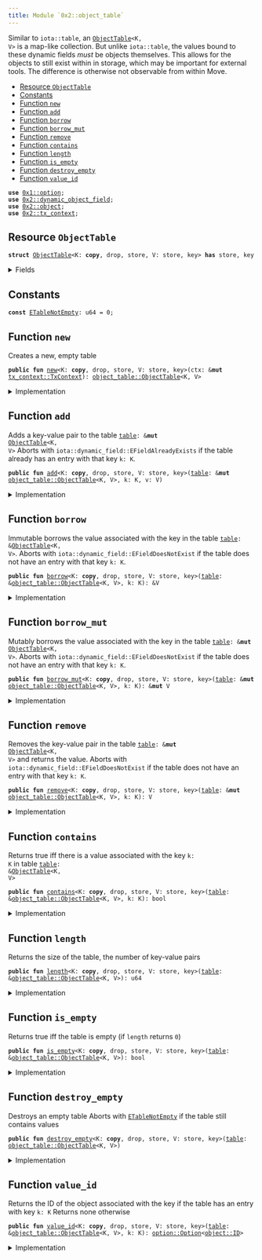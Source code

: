 ```yaml
---
title: Module `0x2::object_table`
---
```


Similar to <code>iota::table</code>, an <code><a href="object_table.md#0x2_object_table_ObjectTable">ObjectTable</a>&lt;K, V&gt;</code> is a map-like collection. But unlike
<code>iota::table</code>, the values bound to these dynamic fields _must_ be objects themselves. This allows
for the objects to still exist within in storage, which may be important for external tools.
The difference is otherwise not observable from within Move.


-  [Resource `ObjectTable`](#0x2_object_table_ObjectTable)
-  [Constants](#@Constants_0)
-  [Function `new`](#0x2_object_table_new)
-  [Function `add`](#0x2_object_table_add)
-  [Function `borrow`](#0x2_object_table_borrow)
-  [Function `borrow_mut`](#0x2_object_table_borrow_mut)
-  [Function `remove`](#0x2_object_table_remove)
-  [Function `contains`](#0x2_object_table_contains)
-  [Function `length`](#0x2_object_table_length)
-  [Function `is_empty`](#0x2_object_table_is_empty)
-  [Function `destroy_empty`](#0x2_object_table_destroy_empty)
-  [Function `value_id`](#0x2_object_table_value_id)


<pre><code><b>use</b> <a href="../move-stdlib/option.md#0x1_option">0x1::option</a>;
<b>use</b> <a href="dynamic_object_field.md#0x2_dynamic_object_field">0x2::dynamic_object_field</a>;
<b>use</b> <a href="object.md#0x2_object">0x2::object</a>;
<b>use</b> <a href="tx_context.md#0x2_tx_context">0x2::tx_context</a>;
</code></pre>



<Link id="0x2_object_table_ObjectTable"></Link>

## Resource `ObjectTable`



<pre><code><b>struct</b> <a href="object_table.md#0x2_object_table_ObjectTable">ObjectTable</a>&lt;K: <b>copy</b>, drop, store, V: store, key&gt; <b>has</b> store, key
</code></pre>



<details>
<summary>Fields</summary>


<dl>
<dt>
<code>id: <a href="object.md#0x2_object_UID">object::UID</a></code>
</dt>
<dd>
 the ID of this table
</dd>
<dt>
<code>size: u64</code>
</dt>
<dd>
 the number of key-value pairs in the table
</dd>
</dl>


</details>

<Link id="@Constants_0"></Link>

## Constants


<Link id="0x2_object_table_ETableNotEmpty"></Link>



<pre><code><b>const</b> <a href="object_table.md#0x2_object_table_ETableNotEmpty">ETableNotEmpty</a>: u64 = 0;
</code></pre>



<Link id="0x2_object_table_new"></Link>

## Function `new`

Creates a new, empty table


<pre><code><b>public</b> <b>fun</b> <a href="object_table.md#0x2_object_table_new">new</a>&lt;K: <b>copy</b>, drop, store, V: store, key&gt;(ctx: &<b>mut</b> <a href="tx_context.md#0x2_tx_context_TxContext">tx_context::TxContext</a>): <a href="object_table.md#0x2_object_table_ObjectTable">object_table::ObjectTable</a>&lt;K, V&gt;
</code></pre>



<details>
<summary>Implementation</summary>


<pre><code><b>public</b> <b>fun</b> <a href="object_table.md#0x2_object_table_new">new</a>&lt;K: <b>copy</b> + drop + store, V: key + store&gt;(ctx: &<b>mut</b> TxContext): <a href="object_table.md#0x2_object_table_ObjectTable">ObjectTable</a>&lt;K, V&gt; {
    <a href="object_table.md#0x2_object_table_ObjectTable">ObjectTable</a> {
        id: <a href="object.md#0x2_object_new">object::new</a>(ctx),
        size: 0,
    }
}
</code></pre>



</details>

<Link id="0x2_object_table_add"></Link>

## Function `add`

Adds a key-value pair to the table <code><a href="table.md#0x2_table">table</a>: &<b>mut</b> <a href="object_table.md#0x2_object_table_ObjectTable">ObjectTable</a>&lt;K, V&gt;</code>
Aborts with <code>iota::dynamic_field::EFieldAlreadyExists</code> if the table already has an entry with
that key <code>k: K</code>.


<pre><code><b>public</b> <b>fun</b> <a href="object_table.md#0x2_object_table_add">add</a>&lt;K: <b>copy</b>, drop, store, V: store, key&gt;(<a href="table.md#0x2_table">table</a>: &<b>mut</b> <a href="object_table.md#0x2_object_table_ObjectTable">object_table::ObjectTable</a>&lt;K, V&gt;, k: K, v: V)
</code></pre>



<details>
<summary>Implementation</summary>


<pre><code><b>public</b> <b>fun</b> <a href="object_table.md#0x2_object_table_add">add</a>&lt;K: <b>copy</b> + drop + store, V: key + store&gt;(<a href="table.md#0x2_table">table</a>: &<b>mut</b> <a href="object_table.md#0x2_object_table_ObjectTable">ObjectTable</a>&lt;K, V&gt;, k: K, v: V) {
    ofield::add(&<b>mut</b> <a href="table.md#0x2_table">table</a>.id, k, v);
    <a href="table.md#0x2_table">table</a>.size = <a href="table.md#0x2_table">table</a>.size + 1;
}
</code></pre>



</details>

<Link id="0x2_object_table_borrow"></Link>

## Function `borrow`

Immutable borrows the value associated with the key in the table <code><a href="table.md#0x2_table">table</a>: &<a href="object_table.md#0x2_object_table_ObjectTable">ObjectTable</a>&lt;K, V&gt;</code>.
Aborts with <code>iota::dynamic_field::EFieldDoesNotExist</code> if the table does not have an entry with
that key <code>k: K</code>.


<pre><code><b>public</b> <b>fun</b> <a href="borrow.md#0x2_borrow">borrow</a>&lt;K: <b>copy</b>, drop, store, V: store, key&gt;(<a href="table.md#0x2_table">table</a>: &<a href="object_table.md#0x2_object_table_ObjectTable">object_table::ObjectTable</a>&lt;K, V&gt;, k: K): &V
</code></pre>



<details>
<summary>Implementation</summary>


<pre><code><b>public</b> <b>fun</b> <a href="borrow.md#0x2_borrow">borrow</a>&lt;K: <b>copy</b> + drop + store, V: key + store&gt;(<a href="table.md#0x2_table">table</a>: &<a href="object_table.md#0x2_object_table_ObjectTable">ObjectTable</a>&lt;K, V&gt;, k: K): &V {
    ofield::borrow(&<a href="table.md#0x2_table">table</a>.id, k)
}
</code></pre>



</details>

<Link id="0x2_object_table_borrow_mut"></Link>

## Function `borrow_mut`

Mutably borrows the value associated with the key in the table <code><a href="table.md#0x2_table">table</a>: &<b>mut</b> <a href="object_table.md#0x2_object_table_ObjectTable">ObjectTable</a>&lt;K, V&gt;</code>.
Aborts with <code>iota::dynamic_field::EFieldDoesNotExist</code> if the table does not have an entry with
that key <code>k: K</code>.


<pre><code><b>public</b> <b>fun</b> <a href="object_table.md#0x2_object_table_borrow_mut">borrow_mut</a>&lt;K: <b>copy</b>, drop, store, V: store, key&gt;(<a href="table.md#0x2_table">table</a>: &<b>mut</b> <a href="object_table.md#0x2_object_table_ObjectTable">object_table::ObjectTable</a>&lt;K, V&gt;, k: K): &<b>mut</b> V
</code></pre>



<details>
<summary>Implementation</summary>


<pre><code><b>public</b> <b>fun</b> <a href="object_table.md#0x2_object_table_borrow_mut">borrow_mut</a>&lt;K: <b>copy</b> + drop + store, V: key + store&gt;(
    <a href="table.md#0x2_table">table</a>: &<b>mut</b> <a href="object_table.md#0x2_object_table_ObjectTable">ObjectTable</a>&lt;K, V&gt;,
    k: K,
): &<b>mut</b> V {
    ofield::borrow_mut(&<b>mut</b> <a href="table.md#0x2_table">table</a>.id, k)
}
</code></pre>



</details>

<Link id="0x2_object_table_remove"></Link>

## Function `remove`

Removes the key-value pair in the table <code><a href="table.md#0x2_table">table</a>: &<b>mut</b> <a href="object_table.md#0x2_object_table_ObjectTable">ObjectTable</a>&lt;K, V&gt;</code> and returns the value.
Aborts with <code>iota::dynamic_field::EFieldDoesNotExist</code> if the table does not have an entry with
that key <code>k: K</code>.


<pre><code><b>public</b> <b>fun</b> <a href="object_table.md#0x2_object_table_remove">remove</a>&lt;K: <b>copy</b>, drop, store, V: store, key&gt;(<a href="table.md#0x2_table">table</a>: &<b>mut</b> <a href="object_table.md#0x2_object_table_ObjectTable">object_table::ObjectTable</a>&lt;K, V&gt;, k: K): V
</code></pre>



<details>
<summary>Implementation</summary>


<pre><code><b>public</b> <b>fun</b> <a href="object_table.md#0x2_object_table_remove">remove</a>&lt;K: <b>copy</b> + drop + store, V: key + store&gt;(<a href="table.md#0x2_table">table</a>: &<b>mut</b> <a href="object_table.md#0x2_object_table_ObjectTable">ObjectTable</a>&lt;K, V&gt;, k: K): V {
    <b>let</b> v = ofield::remove(&<b>mut</b> <a href="table.md#0x2_table">table</a>.id, k);
    <a href="table.md#0x2_table">table</a>.size = <a href="table.md#0x2_table">table</a>.size - 1;
    v
}
</code></pre>



</details>

<Link id="0x2_object_table_contains"></Link>

## Function `contains`

Returns true iff there is a value associated with the key <code>k: K</code> in table
<code><a href="table.md#0x2_table">table</a>: &<a href="object_table.md#0x2_object_table_ObjectTable">ObjectTable</a>&lt;K, V&gt;</code>


<pre><code><b>public</b> <b>fun</b> <a href="object_table.md#0x2_object_table_contains">contains</a>&lt;K: <b>copy</b>, drop, store, V: store, key&gt;(<a href="table.md#0x2_table">table</a>: &<a href="object_table.md#0x2_object_table_ObjectTable">object_table::ObjectTable</a>&lt;K, V&gt;, k: K): bool
</code></pre>



<details>
<summary>Implementation</summary>


<pre><code><b>public</b> <b>fun</b> <a href="object_table.md#0x2_object_table_contains">contains</a>&lt;K: <b>copy</b> + drop + store, V: key + store&gt;(<a href="table.md#0x2_table">table</a>: &<a href="object_table.md#0x2_object_table_ObjectTable">ObjectTable</a>&lt;K, V&gt;, k: K): bool {
    ofield::exists_&lt;K&gt;(&<a href="table.md#0x2_table">table</a>.id, k)
}
</code></pre>



</details>

<Link id="0x2_object_table_length"></Link>

## Function `length`

Returns the size of the table, the number of key-value pairs


<pre><code><b>public</b> <b>fun</b> <a href="object_table.md#0x2_object_table_length">length</a>&lt;K: <b>copy</b>, drop, store, V: store, key&gt;(<a href="table.md#0x2_table">table</a>: &<a href="object_table.md#0x2_object_table_ObjectTable">object_table::ObjectTable</a>&lt;K, V&gt;): u64
</code></pre>



<details>
<summary>Implementation</summary>


<pre><code><b>public</b> <b>fun</b> <a href="object_table.md#0x2_object_table_length">length</a>&lt;K: <b>copy</b> + drop + store, V: key + store&gt;(<a href="table.md#0x2_table">table</a>: &<a href="object_table.md#0x2_object_table_ObjectTable">ObjectTable</a>&lt;K, V&gt;): u64 {
    <a href="table.md#0x2_table">table</a>.size
}
</code></pre>



</details>

<Link id="0x2_object_table_is_empty"></Link>

## Function `is_empty`

Returns true iff the table is empty (if <code>length</code> returns <code>0</code>)


<pre><code><b>public</b> <b>fun</b> <a href="object_table.md#0x2_object_table_is_empty">is_empty</a>&lt;K: <b>copy</b>, drop, store, V: store, key&gt;(<a href="table.md#0x2_table">table</a>: &<a href="object_table.md#0x2_object_table_ObjectTable">object_table::ObjectTable</a>&lt;K, V&gt;): bool
</code></pre>



<details>
<summary>Implementation</summary>


<pre><code><b>public</b> <b>fun</b> <a href="object_table.md#0x2_object_table_is_empty">is_empty</a>&lt;K: <b>copy</b> + drop + store, V: key + store&gt;(<a href="table.md#0x2_table">table</a>: &<a href="object_table.md#0x2_object_table_ObjectTable">ObjectTable</a>&lt;K, V&gt;): bool {
    <a href="table.md#0x2_table">table</a>.size == 0
}
</code></pre>



</details>

<Link id="0x2_object_table_destroy_empty"></Link>

## Function `destroy_empty`

Destroys an empty table
Aborts with <code><a href="object_table.md#0x2_object_table_ETableNotEmpty">ETableNotEmpty</a></code> if the table still contains values


<pre><code><b>public</b> <b>fun</b> <a href="object_table.md#0x2_object_table_destroy_empty">destroy_empty</a>&lt;K: <b>copy</b>, drop, store, V: store, key&gt;(<a href="table.md#0x2_table">table</a>: <a href="object_table.md#0x2_object_table_ObjectTable">object_table::ObjectTable</a>&lt;K, V&gt;)
</code></pre>



<details>
<summary>Implementation</summary>


<pre><code><b>public</b> <b>fun</b> <a href="object_table.md#0x2_object_table_destroy_empty">destroy_empty</a>&lt;K: <b>copy</b> + drop + store, V: key + store&gt;(<a href="table.md#0x2_table">table</a>: <a href="object_table.md#0x2_object_table_ObjectTable">ObjectTable</a>&lt;K, V&gt;) {
    <b>let</b> <a href="object_table.md#0x2_object_table_ObjectTable">ObjectTable</a> { id, size } = <a href="table.md#0x2_table">table</a>;
    <b>assert</b>!(size == 0, <a href="object_table.md#0x2_object_table_ETableNotEmpty">ETableNotEmpty</a>);
    id.delete()
}
</code></pre>



</details>

<Link id="0x2_object_table_value_id"></Link>

## Function `value_id`

Returns the ID of the object associated with the key if the table has an entry with key <code>k: K</code>
Returns none otherwise


<pre><code><b>public</b> <b>fun</b> <a href="object_table.md#0x2_object_table_value_id">value_id</a>&lt;K: <b>copy</b>, drop, store, V: store, key&gt;(<a href="table.md#0x2_table">table</a>: &<a href="object_table.md#0x2_object_table_ObjectTable">object_table::ObjectTable</a>&lt;K, V&gt;, k: K): <a href="../move-stdlib/option.md#0x1_option_Option">option::Option</a>&lt;<a href="object.md#0x2_object_ID">object::ID</a>&gt;
</code></pre>



<details>
<summary>Implementation</summary>


<pre><code><b>public</b> <b>fun</b> <a href="object_table.md#0x2_object_table_value_id">value_id</a>&lt;K: <b>copy</b> + drop + store, V: key + store&gt;(
    <a href="table.md#0x2_table">table</a>: &<a href="object_table.md#0x2_object_table_ObjectTable">ObjectTable</a>&lt;K, V&gt;,
    k: K,
): Option&lt;ID&gt; {
    ofield::id(&<a href="table.md#0x2_table">table</a>.id, k)
}
</code></pre>



</details>
